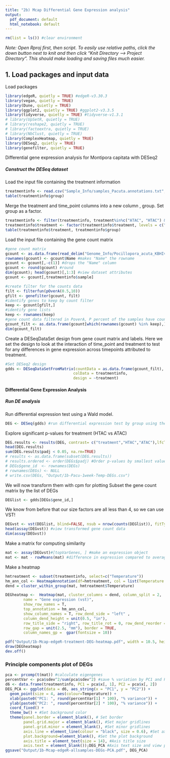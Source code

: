 ```yaml
---
title: "2b) Mcap Differential Gene Expression analysis"
output:
  pdf_document: default
  html_notebook: default
---
```


```r
rm(list = ls()) #clear environment
```

*Note: Open Rproj first, then script. To easily use relative paths, click the down button next to knit and then click "Knit Directory --> Project Directory". This should make loading and saving files much easier.*

## 1. Load packages and input data

Load packages
```r
library(edgeR, quietly = TRUE) #edgeR-v3.30.3
library(vegan, quietly = TRUE)
library(Dune, quietly = TRUE)
library(ggplot2, quietly = TRUE) #ggplot2-v3.3.5
library(tidyverse, quietly = TRUE) #tidyverse-v1.3.1
# library(UpSetR, quietly = TRUE)
# library(reshape2, quietly = TRUE)
# library(factoextra, quietly = TRUE)
# library(NbClust, quietly = TRUE)
library(ComplexHeatmap, quietly = TRUE)
library(DESeq2, quietly = TRUE)
library(genefilter, quietly = TRUE)
```
Differential gene expression analysis for Montipora capitata with DESeq2

##### Construct the DESeq dataset

Load the input file containing the treatment information
```r
treatmentinfo <- read.csv("Sample_Info/samples_Pacuta.annotations.txt", header = TRUE, sep = "\t", fileEncoding="UTF-8-BOM") #read in file
table(treatmentinfo$group)
```


Merge the treatment and time_point columns into a new column , group. Set group as a factor.
```r
treatmentinfo <- filter(treatmentinfo, treatment%in%c("ATAC", "HTAC") & timepoint=="TP6")
treatmentinfo$treatment <- factor(treatmentinfo$treatment, levels = c("ATAC","HTAC"))
table(treatmentinfo$treatment, treatmentinfo$group)
```

Load the input file containing the gene count matrix
```r
#gene count matrix
gcount <- as.data.frame(read_delim("Genome_Info/Pocillopora_acuta_KBHIv2.gentrome.fa.gz.salmon.numreads.matrix", delim = "\t", col_names = TRUE, show_col_types = FALSE), fileEncoding="UTF-8-BOM") #read in file
rownames(gcount) <- gcount$Name #makes "Name" the rowname
gcount <- gcount[,-c(1)] #drops the "Name" column
gcount <- round(gcount) #round 
dim(gcount); head(gcount)[,1:3] #view dataset attributes
gcount <- gcount[,treatmentinfo$sample]
```

```r
#create filter for the counts data
filt <- filterfun(pOverA(0.5,10))
gfilt <- genefilter(gcount, filt)
#identify genes to keep by count filter
keep <- gcount[gfilt,]
#identify gene lists
keep <- rownames(keep)
#gene count data filtered in PoverA, P percent of the samples have counts over A
gcount_filt <- as.data.frame(gcount[which(rownames(gcount) %in% keep),])
dim(gcount_filt)
```


Create a DESeqDataSet design from gene count matrix and labels. Here we set the design to look at the interaction of time_point and treatment to test for any differences in gene expression across timepoints attributed to treatment.
```r
#Set DESeq2 design
gdds <- DESeqDataSetFromMatrix(countData = as.data.frame(gcount_filt),
                              colData = treatmentinfo,
                              design = ~treatment)
```

#### Differential Gene Expression Analysis

##### Run DE analysis

Run differential expression test using a Wald model. 
```r
DEG <- DESeq(gdds) #run differential expression test by group using the Wald model
```

Explore significant p-values for treatment (HTAC vs ATAC)
```r
DEG.results <- results(DEG, contrast= c("treatment","HTAC","ATAC"),lfcThreshold=log2(1.5))
head(DEG.results)
sum(DEG.results$padj < 0.05, na.rm=TRUE)
# results <- as.data.frame(subset(DEG.results))
# results.ordered <- order(DEGs$padj) #Order p-values by smallest value first
# DEGs$gene_id  <- rownames(DEGs)
# rownames(DEGs) <- NULL
# write.csv(DEGs, "Output/1b-Pacu-1week-Temp-DEGs.csv")
```

We will now transform them with cpm for plotting
Subset the gene count matrix by the list of DEGs
```r
DEGlist <- gdds[DEGs$gene_id,]
```

We know from before that our size factors are all less than 4, so we can use VST!
```r
DEGvst <- vst(DEGlist, blind=FALSE, nsub = nrow(counts(DEGlist)), fitType = "local") #apply a variance stabilizing transforamtion to minimize efplncts of small counts and normalize wrt library size
head(assay(DEGvst)) #view transformed gene count data
dim(assay(DEGvst))
```

Make a matrix for computing similarity
```r
mat <- assay(DEGvst)#[topVarGenes, ] #make an expression object
mat <- mat - rowMeans(mat) #difference in expression compared to average across all samples
```

Make a heatmap 
```r
hmtreatment <- subset(treatmentinfo, select=c("Temperature"))
hm_ann_col <- HeatmapAnnotation(df=hmtreatment, col = list(Temperature = c("Ambient" = "#1b9e77", "High" = "#d95f02"))) #make dataframe for column naming
dend = cluster_within_group(mat, hmtreatment$Temperature)

DEGheatmap <-  Heatmap(mat, cluster_columns = dend, column_split = 2,
        name = "Gene expression (vst)", 
        show_row_names = T, 
        top_annotation = hm_ann_col, 
        show_column_names = T, row_dend_side = "left" ,
        column_dend_height = unit(0.5, "in"),
        row_title_side = "right", row_title_rot = 0, row_dend_reorder = TRUE, 
        row_gap = unit(2.5, "mm"), border = TRUE,
        column_names_gp =  gpar(fontsize = 10))

pdf("Output/1b-Mcap-edgeR-treatment-DEG-heatmap.pdf", width = 10.5, height = 7)
draw(DEGheatmap)
dev.off()
```


### Principle components plot of DEGs
```r
pca <- prcomp(t(mat)) #calculate eigengenes
percentVar <- pca$sdev^2/sum(pca$sdev^2) #save % variation by PC1 and PC2
d6 <- data.frame(treatmentinfo, PC1 = pca$x[, 1], PC2 = pca$x[, 2])
DEG_PCA <- ggplot(data = d6, aes_string(x = "PC1", y = "PC2")) + 
  geom_point(size = 4, aes(colour=Temperature)) + 
  xlab(paste0("PC1: ", round(percentVar[1] * 100), "% variance")) + 
  ylab(paste0("PC2: ", round(percentVar[2] * 100), "% variance")) + 
  coord_fixed() + 
  theme_bw() + #Set background color
  theme(panel.border = element_blank(), # Set border
        panel.grid.major = element_blank(), #Set major gridlines
        panel.grid.minor = element_blank(), #Set minor gridlines
        axis.line = element_line(colour = "black", size = 0.6), #Set axes color
        plot.background=element_blank(), #Set the plot background
        axis.title = element_text(size = 14), #Axis title size
        axis.text = element_blank());DEG_PCA #Axis text size and view plot
ggsave("Output/1b-Mcap-edgeR-allsamples-DEGs-PCA.pdf", DEG_PCA)
```